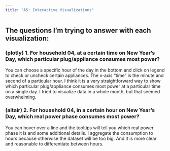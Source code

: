 ```yaml
---
title: "A5: Interactive Visualizations"
---
```


## The questions I'm trying to answer with each visualization:

### (plotly) 1. For household 04, at a certain time on New Year's Day, which particular plug/appliance consumes most power?

You can choose a specific hour of the day in the bottom and click on legend to check or uncheck certain appliances. The x-axis "time" is the minute and second of a particular hour. I think it is a very straightforward way to show which particular plug/appliance consumes most power at a particular time on a single day. I tried to visualize data in a whole month, but that seemed overwhelming. 

### (altair) 2. For household 04, in a certain hour on New Year's Day, which real power phase consumes most power?

You can hover over a line and the tooltips will tell you which real power phase it is and some additional details. I aggregate the consumption to hours because otherwise the dataset will be too big. And it is more clear and reasonable to differentiate between hours.
